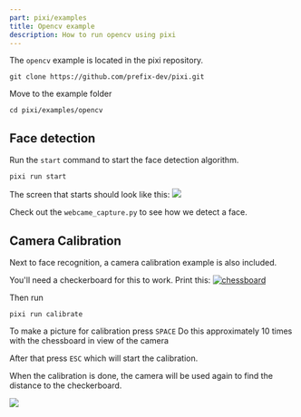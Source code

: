 ```yaml
---
part: pixi/examples
title: Opencv example
description: How to run opencv using pixi
---
```


The `opencv` example is located in the pixi repository.

```shell
git clone https://github.com/prefix-dev/pixi.git
```

Move to the example folder

```shell
cd pixi/examples/opencv
```

## Face detection

Run the `start` command to start the face detection algorithm.

```shell
pixi run start
```

The screen that starts should look like this:
![](/assets/docs/opencv_face_recognition.png)

Check out the `webcame_capture.py` to see how we detect a face.

## Camera Calibration

Next to face recognition, a camera calibration example is also included.

You'll need a checkerboard for this to work.
Print this: [![chessboard](https://github.com/opencv/opencv/blob/4.x/doc/pattern.png?raw=true)](https://github.com/opencv/opencv/blob/4.x/doc/pattern.png)

Then run

```shell
pixi run calibrate
```

To make a picture for calibration press `SPACE`
Do this approximately 10 times with the chessboard in view of the camera

After that press `ESC` which will start the calibration.

When the calibration is done, the camera will be used again to find the distance to the checkerboard.

![](/assets/docs/calibration_board_detected.png)
